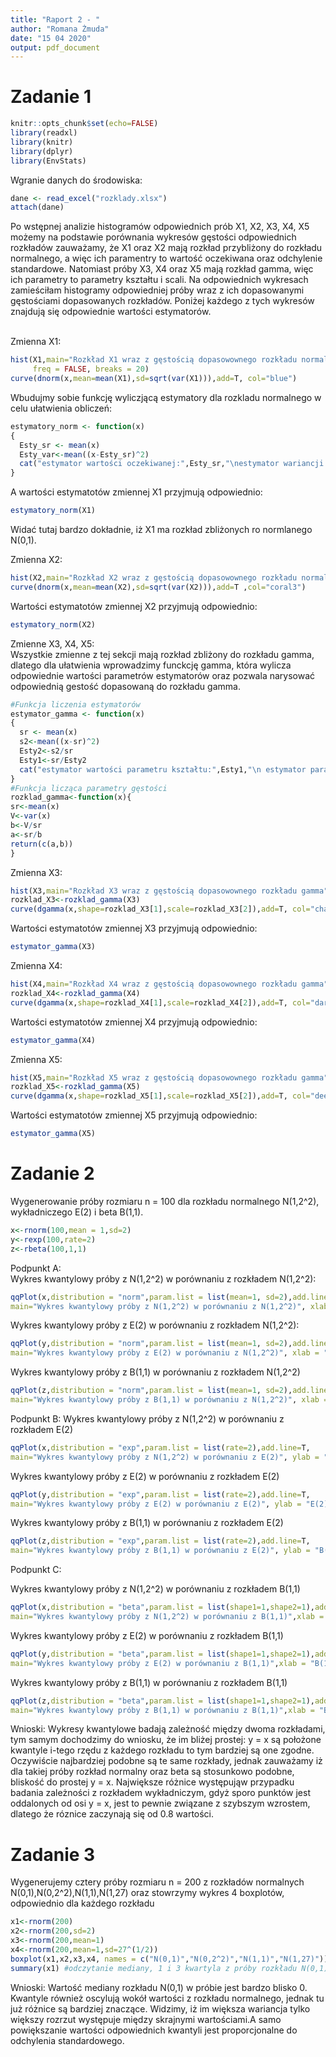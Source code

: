 ```yaml
---
title: "Raport 2 - "
author: "Romana Żmuda"
date: "15 04 2020"
output: pdf_document
---
```

# Zadanie 1 
```r
knitr::opts_chunk$set(echo=FALSE)
library(readxl)
library(knitr)
library(dplyr)
library(EnvStats)

```


Wgranie danych do środowiska: 
```r
dane <- read_excel("rozklady.xlsx")
attach(dane)
```

Po wstępnej analizie histogramów odpowiednich prób X1, X2, X3, X4, X5 możemy na podstawie porównania wykresów gęstości odpowiednich rozkładów zauważamy, że X1 oraz X2 mają rozkład przybliżony do rozkładu normalnego, a więc ich paramentry to wartość oczekiwana oraz odchylenie standardowe. Natomiast próby X3, X4 oraz X5 mają rozkład gamma, więc ich parametry to parametry kształtu i scali. Na odpowiednich wykresach zamieściłam histogramy odpowiedniej próby wraz z ich dopasowanymi gęstościami dopasowanych rozkładów. Poniżej każdego z tych wykresów znajdują się odpowiednie wartości estymatorów.

<br/>
Zmienna X1:

```r
hist(X1,main="Rozkład X1 wraz z gęstością dopasowownego rozkładu normalnego",
     freq = FALSE, breaks = 20)
curve(dnorm(x,mean=mean(X1),sd=sqrt(var(X1))),add=T, col="blue")


```
Wbudujmy sobie funkcję wyliczjącą estymatory dla rozkladu normalnego w celu ułatwienia obliczeń: 

```r
estymatory_norm <- function(x)
{
  Esty_sr <- mean(x)
  Esty_var<-mean((x-Esty_sr)^2)
  cat("estymator wartości oczekiwanej:",Esty_sr,"\nestymator wariancji:",Esty_var)
}


```

A wartości estymatotów zmiennej X1 przyjmują odpowiednio:


```r
estymatory_norm(X1)

```
Widać tutaj bardzo dokładnie, iż X1 ma rozkład zbliżonych ro normlanego N(0,1).
<br/>

Zmienna X2:
```r
hist(X2,main="Rozkład X2 wraz z gęstością dopasowownego rozkładu normalnego",freq = FALSE, breaks = 25)
curve(dnorm(x,mean=mean(X2),sd=sqrt(var(X2))),add=T ,col="coral3")

```

Wartości estymatotów zmiennej X2 przyjmują odpowiednio:


```r
estymatory_norm(X2)

```
Zmienne X3, X4, X5:
<br/>
Wszystkie zmienne z tej sekcji mają rozkład zbliżony do rozkładu gamma, dlatego dla ułatwienia wprowadzimy funckcję gamma, która wylicza odpowiednie wartości parametrów estymatorów oraz pozwala narysować odpowiednią gestość dopasowaną do rozkładu gamma.
```r
#Funkcja liczenia estymatorów
estymator_gamma <- function(x)
{
  sr <- mean(x)
  s2<-mean((x-sr)^2)
  Esty2<-s2/sr
  Esty1<-sr/Esty2
  cat("estymator wartości parametru kształtu:",Esty1,"\n estymator parametru skali:",Esty2)
}
#Funkcja licząca parametry gęstości
rozklad_gamma<-function(x){
sr<-mean(x)
V<-var(x)
b<-V/sr
a<-sr/b
return(c(a,b))
}

```
Zmienna X3:

```r
hist(X3,main="Rozkład X3 wraz z gęstością dopasowownego rozkładu gamma",freq = FALSE, breaks = 25)
rozklad_X3<-rozklad_gamma(X3)
curve(dgamma(x,shape=rozklad_X3[1],scale=rozklad_X3[2]),add=T, col="chartreuse4")
```
Wartości estymatotów zmiennej X3 przyjmują odpowiednio:
```r
estymator_gamma(X3)

```
Zmienna X4:
```r
hist(X4,main="Rozkład X4 wraz z gęstością dopasowownego rozkładu gamma",freq = FALSE, breaks = 30)
rozklad_X4<-rozklad_gamma(X4)
curve(dgamma(x,shape=rozklad_X4[1],scale=rozklad_X4[2]),add=T, col="darkmagenta")
```
Wartości estymatotów zmiennej X4 przyjmują odpowiednio:
 
```r
estymator_gamma(X4)

```
Zmienna X5:
```r
hist(X5,main="Rozkład X5 wraz z gęstością dopasowownego rozkładu gamma",freq = FALSE, breaks = 20)
rozklad_X5<-rozklad_gamma(X5)
curve(dgamma(x,shape=rozklad_X5[1],scale=rozklad_X5[2]),add=T, col="deeppink3")
```
 Wartości estymatotów zmiennej X5 przyjmują odpowiednio:
 
```r
estymator_gamma(X5)

```
 
# Zadanie 2
Wygenerowanie próby rozmiaru n = 100 dla rozkładu normalnego N(1,2^2), wykładniczego E(2) i beta B(1,1). 

```r
x<-rnorm(100,mean = 1,sd=2)
y<-rexp(100,rate=2)
z<-rbeta(100,1,1)
```
Podpunkt A: 
<br/>
Wykres kwantylowy próby z N(1,2^2) w porównaniu z rozkładem N(1,2^2):

```r
qqPlot(x,distribution = "norm",param.list = list(mean=1, sd=2),add.line=T,
main="Wykres kwantylowy próby z N(1,2^2) w porównaniu z N(1,2^2)", xlab = "N(1,2^2)", ylab ="N(1,2^2)" )
```

Wykres kwantylowy próby z E(2) w porównaniu z rozkładem N(1,2^2):

```r
qqPlot(y,distribution = "norm",param.list = list(mean=1, sd=2),add.line=T,
main="Wykres kwantylowy próby z E(2) w porównaniu z N(1,2^2)", xlab = "N(1,2^2)", ylab ="E(2)")
```


Wykres kwantylowy próby z B(1,1) w porównaniu z rozkładem N(1,2^2)
```r
qqPlot(z,distribution = "norm",param.list = list(mean=1, sd=2),add.line=T,
main="Wykres kwantylowy próby z B(1,1) w porównaniu z N(1,2^2)", xlab = "N(1,2^2)", ylab ="B(1,1)")
```

Podpunkt B:
Wykres kwantylowy próby z N(1,2^2) w porównaniu z rozkładem E(2)

```r
qqPlot(x,distribution = "exp",param.list = list(rate=2),add.line=T,
main="Wykres kwantylowy próby z N(1,2^2) w porównaniu z E(2)", ylab = "N(1,2^2)", xlab ="E(2)")
```
Wykres kwantylowy próby z E(2) w porównaniu z rozkładem E(2)

```r
qqPlot(y,distribution = "exp",param.list = list(rate=2),add.line=T,
main="Wykres kwantylowy próby z E(2) w porównaniu z E(2)", ylab = "E(2)", xlab ="E(2)")
```


Wykres kwantylowy próby z B(1,1) w porównaniu z rozkładem E(2)

```r
qqPlot(z,distribution = "exp",param.list = list(rate=2),add.line=T,
main="Wykres kwantylowy próby z B(1,1) w porównaniu z E(2)", ylab = "B(1,1)", xlab ="E(2)")
```

Podpunkt C:

Wykres kwantylowy próby z N(1,2^2) w porównaniu z rozkładem B(1,1)
```r
qqPlot(x,distribution = "beta",param.list = list(shape1=1,shape2=1),add.line=T,
main="Wykres kwantylowy próby z N(1,2^2) w porównaniu z B(1,1)",xlab = "B(1,1)", ylab ="N(1,2^2)")
```

Wykres kwantylowy próby z E(2) w porównaniu z rozkładem B(1,1)
```r
qqPlot(y,distribution = "beta",param.list = list(shape1=1,shape2=1),add.line=T,
main="Wykres kwantylowy próby z E(2) w porównaniu z B(1,1)",xlab = "B(1,1)", ylab ="E(2)")
```
Wykres kwantylowy próby z B(1,1) w porównaniu z rozkładem B(1,1)
```r
qqPlot(z,distribution = "beta",param.list = list(shape1=1,shape2=1),add.line=T,
main="Wykres kwantylowy próby z B(1,1) w porównaniu z B(1,1)",xlab = "B(1,1)", ylab ="B(1,1)")
```
Wnioski: Wykresy kwantylowe badają zależność między dwoma rozkładami, tym samym dochodzimy do wniosku, że im bliżej prostej: y = x są położone kwantyle i-tego rzędu z każdego rozkładu to tym bardziej są one zgodne. Oczywiście najbardziej podobne są te same rozkłady, jednak zauważamy iż dla takiej próby rozkład normalny oraz beta są stosunkowo podobne, bliskość do prostej y = x. Największe różnice występująw przypadku badania zależności z rozkładem wykładniczym, gdyż sporo punktów jest oddalonych od osi y = x, jest to pewnie związane z szybszym wzrostem, dlatego że róznice zaczynają się od 0.8 wartości.

# Zadanie 3
Wygenerujemy cztery próby rozmiaru n = 200 z rozkładów normalnych N(0,1),N(0,2^2),N(1,1),N(1,27) oraz stowrzymy wykres 4 boxplotów, odpowiednio dla każdego rozkładu
```r
x1<-rnorm(200)
x2<-rnorm(200,sd=2)
x3<-rnorm(200,mean=1)
x4<-rnorm(200,mean=1,sd=27^(1/2))
boxplot(x1,x2,x3,x4, names = c("N(0,1)","N(0,2^2)","N(1,1)","N(1,27)"))
summary(x1) #odczytanie mediany, 1 i 3 kwartyla z próby rozkładu N(0,1)
```
Wnioski: Wartość mediany rozkładu N(0,1) w próbie jest bardzo blisko 0. Kwantyle również oscylują wokół wartości z rozkładu normalnego, jednak tu już różnice są bardziej znaczące. Widzimy, iż im większa wariancja tylko większy rozrzut występuje między skrajnymi wartościami.A samo powiększanie wartości odpowiednich kwantyli jest proporcjonalne do odchylenia standardowego.


